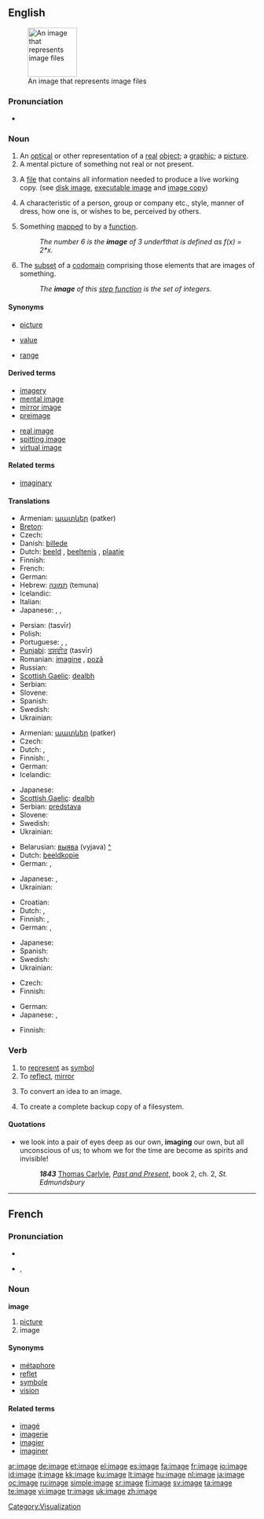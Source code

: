 ==English==
{{wikipedia}}
[[Image:Gnome-applications-graphics.svg|100px|right|thumb|An image that represents image files]]

===Pronunciation===
* {{audio|en-us-image.ogg|Audio (US)}}

===Noun===
{{en-noun}}

# An [[optical]] or other representation of a [[real]] [[object]]; a [[graphic]]; a [[picture]].
# A mental picture of something not real or not present.
# {{computing}} A [[file]] that contains all information needed to produce a live working copy.  (see [[disk image]], [[executable image]] and [[image copy]])
# A characteristic of a person, group or company etc., style, manner of dress, how one is, or wishes to be, perceived by others.
# {{mathematics}} Something [[map]]ped to by a [[function]].
#: ''The number 6 is the '''image''' of 3 under ''f'' that is defined as f(x) = 2*x.''
# {{mathematics}} The [[subset]] of a [[codomain]] comprising those elements that are images of something.
#: ''The '''image''' of this [[step function]] is the set of integers.''

====Synonyms====
* {{i-c|representation}} [[picture]]
* {{i-c|something mapped to}} [[value]]
* {{i-c|subset of the codomain}} [[range]]

====Derived terms====
{{top2}}
* [[imagery]]
* [[mental image]]
* [[mirror image]]
* [[preimage]]
{{mid2}}
* [[real image]]
* [[spitting image]]
* [[virtual image]]
{{bottom}}

====Related terms====
* [[imaginary]]

====Translations====
{{trans-top|graphical representation}}
* Armenian: [[պատկեր]] (patker)
* [[Breton]]: {{t+|br|skeudenn|xs=Breton}}
* Czech: {{t-|cs|obraz|m}}
* Danish: [[billede]]
* Dutch: [[beeld]] {{f}}, [[beeltenis]] {{f}}, [[plaatje]] {{n}}
* Finnish: {{t+|fi|kuva}}
* French: {{t+|fr|image|f}}
* German: {{t+|de|Bild|n}}
* Hebrew: [[תמונה]] (temuna) {{f}}
* Icelandic: {{t+|is|mynd|f}}
* Italian: {{t+|it|immagine|f}}
* Japanese: {{t+|ja|像|tr=zō|sc=Jpan}}, {{t-|ja|肖像|tr=shōzō|sc=Jpan}}, {{t+|ja|イメージ|tr=imēji|sc=Jpan}}
{{trans-mid}}
* Persian: {{fa-Arab|[[تصویر]]}} (tasvīr)
* Polish: {{t+|pl|obraz|m}}
* Portuguese: {{t+|pt|imagem|f}}, {{t+|pt|figura|f}}, {{t+|pt|fotografia|f}}
* [[Punjabi]]: [[ਤਸਵੀਰ]] (tasvīr)
* Romanian: [[imagine]] {{f}}, [[poză]] {{f}}
* Russian: {{t+|ru|образ|m|tr=óbraz|sc=Cyrl}}
* [[Scottish Gaelic]]: [[dealbh]] {{m|f}}
* Serbian: {{t-|sr|slika|f}}
* Slovene: {{t+|sl|slika|f}}
* Spanish: {{t+|es|imagen|f}}
* Swedish: {{t+|sv|bild|c}}
* Ukrainian: {{t-|uk|образ|m|tr=óbraz|sc=Cyrl|xs=Ukrainian}}
{{trans-bottom}}

{{trans-top|mental picture}}
* Armenian: [[պատկեր]] (patker)
* Czech: {{t-|cs|představa|f}}
* Dutch: {{t+|nl|beeld|n}}, {{t+|nl|perceptie|f}}
* Finnish: {{t+|fi|kuva}}, {{t-|fi|mielikuva}}
* German: {{t+|de|Bild|n}}
* Icelandic: {{t+|is|mynd|f}}
{{trans-mid}}
* Japanese: {{t+|ja|心象|tr=shinshō|sc=Jpan}}
* [[Scottish Gaelic]]: [[dealbh]] {{m|f}}
* Serbian: [[predstava]]
* Slovene: {{t+|sl|podoba|f}}
* Swedish: {{t+|sv|bild|c}}
* Ukrainian: {{t-|uk|образ|m|tr=óbraz|sc=Cyrl|xs=Ukrainian}}
{{trans-bottom}}

{{trans-top|computing: file}}
* Belarusian: [[выява]] (vyjava) {{f}} [[:be:выява|^]]
* Dutch: [[beeldkopie]] {{f}}
* German: {{t+|de|image|n|alt=Image}}, {{t-|de|Speicherabbild|n}}
{{trans-mid}}
* Japanese: {{t+|ja|イメージ|tr=imēji|sc=Jpan}}, {{t-|ja|画像|tr=gazō|sc=Jpan}}
* Ukrainian: {{t-|uk|образ|m|tr=óbraz|sc=Cyrl|xs=Ukrainian}}
{{trans-bottom}}

{{trans-top|characteristic as perceived by others}}
* Croatian: {{t-|hr|imidž|m}}
* Dutch: {{t+|nl|beeld|n}}, {{t-|nl|imago|n}}
* Finnish: {{t-|fi|mielikuva}}, {{t+|fi|imago}}
* German: {{t+|de|Image|n}}, {{t|de|Erscheinungsbild|n}}
{{trans-mid}}
* Japanese: {{t-|ja|印象|tr=inshō|sc=Jpan}}
* Spanish: {{t+|es|imagen|f}}
* Swedish: {{t+|sv|image|c}}
* Ukrainian: {{t-|uk|образ|m|tr=óbraz|sc=Cyrl|xs=Ukrainian}}
{{trans-bottom}}

{{trans-top|math: something mapped to by a function}}
* Czech: {{t-|cs|obraz|m}}
* Finnish: {{t+|fi|kuvaus}}
{{trans-mid}}
* German: {{t+|de|Bild|n}}
* Japanese: {{t+|ja|像|tr=zō|sc=Jpan}}, {{t+|ja|イメージ|tr=imēji|sc=Jpan}}
{{trans-bottom}}

{{trans-top|math: subset of codomain}}
* Finnish: {{t|fi|kuvausjoukko}}
{{trans-mid}}
{{trans-bottom}}

===Verb===
{{en-verb|imag|ing}}

# to [[represent]] as [[symbol]]
# To [[reflect]], [[mirror#Verb|mirror]]
# {{context|computing}} To convert an idea to an image.
# {{context|computing}} To create a complete backup copy of a filesystem.

====Quotations====
* we look into a pair of eyes deep as our own, '''imaging''' our own, but all unconscious of us;  to whom we for the time are become as spirits and invisible!
*: '''''1843'''''  [[:w:Thomas Carlyle|Thomas Carlyle]], ''[[:w:Past and Present (book)|Past and Present]]'', book 2, ch. 2, ''St. Edmundsbury''


----

==French==

===Pronunciation===
* {{audio|Fr-image.ogg|audio}}
* {{IPA|lang=fr|/i.maʒ/}}, {{SAMPA|/i.maZ/}}

===Noun===
'''image''' {{f}}

# [[picture]]
# image

====Synonyms====
* [[métaphore]]
* [[reflet]]
* [[symbole]]
* [[vision]]

====Related terms====
* [[imagé]]
* [[imagerie]]
* [[imagier]]
* [[imaginer]]

[[Category:Visualization]]

[[ar:image]]
[[de:image]]
[[et:image]]
[[el:image]]
[[es:image]]
[[fa:image]]
[[fr:image]]
[[io:image]]
[[id:image]]
[[it:image]]
[[kk:image]]
[[ku:image]]
[[lt:image]]
[[hu:image]]
[[nl:image]]
[[ja:image]]
[[oc:image]]
[[ru:image]]
[[simple:image]]
[[sr:image]]
[[fi:image]]
[[sv:image]]
[[ta:image]]
[[te:image]]
[[vi:image]]
[[tr:image]]
[[uk:image]]
[[zh:image]]
